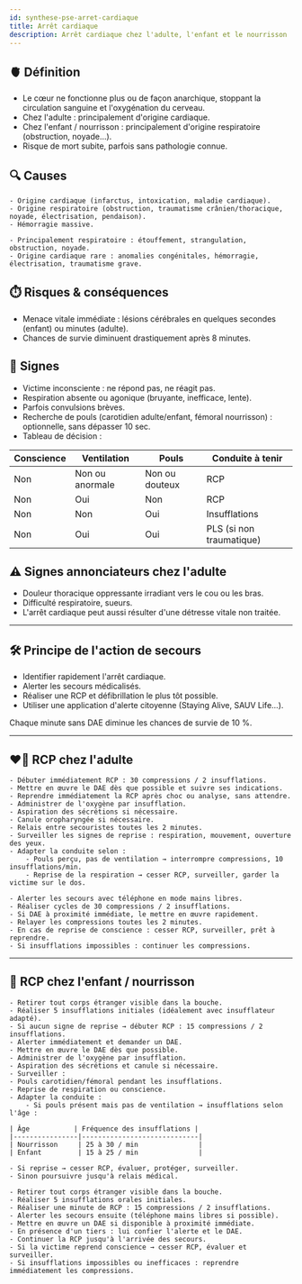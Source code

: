 ---
id: synthese-pse-arret-cardiaque
title: Arrêt cardiaque
description: Arrêt cardiaque chez l'adulte, l'enfant et le nourrisson
---


## 🫀 Définition

- Le cœur ne fonctionne plus ou de façon anarchique, stoppant la circulation sanguine et l'oxygénation du cerveau.
- Chez l'adulte : principalement d'origine cardiaque.
- Chez l'enfant / nourrisson : principalement d'origine respiratoire (obstruction, noyade...).
- Risque de mort subite, parfois sans pathologie connue.

## 🔍 Causes

<Tabs>
  <TabItem value="adulte" label="🧑‍ Adulte" default>
  
    - Origine cardiaque (infarctus, intoxication, maladie cardiaque).
    - Origine respiratoire (obstruction, traumatisme crânien/thoracique, noyade, électrisation, pendaison).
    - Hémorragie massive.

  </TabItem>
  <TabItem value="enfant" label="🧒 Enfant / nourrisson">

    - Principalement respiratoire : étouffement, strangulation, obstruction, noyade.
    - Origine cardiaque rare : anomalies congénitales, hémorragie, électrisation, traumatisme grave.

  </TabItem>
</Tabs>

## ⏱️ Risques & conséquences

- Menace vitale immédiate : lésions cérébrales en quelques secondes (enfant) ou minutes (adulte).
- Chances de survie diminuent drastiquement après 8 minutes.

## 🧭 Signes

- Victime inconsciente : ne répond pas, ne réagit pas.
- Respiration absente ou agonique (bruyante, inefficace, lente).
- Parfois convulsions brèves.
- Recherche de pouls (carotidien adulte/enfant, fémoral nourrisson) : optionnelle, sans dépasser 10 sec.
- Tableau de décision :

| Conscience | Ventilation | Pouls | Conduite à tenir |
|------------|-------------|-------|------------------|
| Non        | Non ou anormale | Non ou douteux | RCP |
| Non        | Oui         | Non | RCP |
| Non        | Non         | Oui | Insufflations |
| Non        | Oui         | Oui | PLS (si non traumatique) |

## ⚠️ Signes annonciateurs chez l'adulte

- Douleur thoracique oppressante irradiant vers le cou ou les bras.
- Difficulté respiratoire, sueurs.
- L'arrêt cardiaque peut aussi résulter d'une détresse vitale non traitée.

---

## 🛠️ Principe de l'action de secours

- Identifier rapidement l'arrêt cardiaque.
- Alerter les secours médicalisés.
- Réaliser une RCP et défibrillation le plus tôt possible.
- Utiliser une application d'alerte citoyenne (Staying Alive, SAUV Life...).

<Admonition type="info">
Chaque minute sans DAE diminue les chances de survie de 10 %.
</Admonition>

---

## ❤️‍🔥 RCP chez l'adulte

<Tabs>
  <TabItem value="classique" label="👥 En équipe" default>

    - Débuter immédiatement RCP : 30 compressions / 2 insufflations.
    - Mettre en œuvre le DAE dès que possible et suivre ses indications.
    - Reprendre immédiatement la RCP après choc ou analyse, sans attendre.
    - Administrer de l'oxygène par insufflation.
    - Aspiration des sécrétions si nécessaire.
    - Canule oropharyngée si nécessaire.
    - Relais entre secouristes toutes les 2 minutes.
    - Surveiller les signes de reprise : respiration, mouvement, ouverture des yeux.
    - Adapter la conduite selon :
        - Pouls perçu, pas de ventilation → interrompre compressions, 10 insufflations/min.
        - Reprise de la respiration → cesser RCP, surveiller, garder la victime sur le dos.

  </TabItem>
  <TabItem value="isolement" label="🙍‍♂️ Sauveteur isolé">

    - Alerter les secours avec téléphone en mode mains libres.
    - Réaliser cycles de 30 compressions / 2 insufflations.
    - Si DAE à proximité immédiate, le mettre en œuvre rapidement.
    - Relayer les compressions toutes les 2 minutes.
    - En cas de reprise de conscience : cesser RCP, surveiller, prêt à reprendre.
    - Si insufflations impossibles : continuer les compressions.

  </TabItem>
</Tabs>

---

## 👶 RCP chez l'enfant / nourrisson

<Tabs>
  <TabItem value="classique" label="👥 En équipe" default>

    - Retirer tout corps étranger visible dans la bouche.
    - Réaliser 5 insufflations initiales (idéalement avec insufflateur adapté).
    - Si aucun signe de reprise → débuter RCP : 15 compressions / 2 insufflations.
    - Alerter immédiatement et demander un DAE.
    - Mettre en œuvre le DAE dès que possible.
    - Administrer de l'oxygène par insufflation.
    - Aspiration des sécrétions et canule si nécessaire.
    - Surveiller :
    - Pouls carotidien/fémoral pendant les insufflations.
    - Reprise de respiration ou conscience.
    - Adapter la conduite :
        - Si pouls présent mais pas de ventilation → insufflations selon l'âge :

    | Âge           | Fréquence des insufflations |
    |----------------|-----------------------------|
    | Nourrisson     | 25 à 30 / min               |
    | Enfant         | 15 à 25 / min               |

    - Si reprise → cesser RCP, évaluer, protéger, surveiller.
    - Sinon poursuivre jusqu'à relais médical.

  </TabItem>
  <TabItem value="isolement" label="🙍‍♂️ Sauveteur isolé">

    - Retirer tout corps étranger visible dans la bouche.
    - Réaliser 5 insufflations orales initiales.
    - Réaliser une minute de RCP : 15 compressions / 2 insufflations.
    - Alerter les secours ensuite (téléphone mains libres si possible).
    - Mettre en œuvre un DAE si disponible à proximité immédiate.
    - En présence d'un tiers : lui confier l'alerte et le DAE.
    - Continuer la RCP jusqu'à l'arrivée des secours.
    - Si la victime reprend conscience → cesser RCP, évaluer et surveiller.
    - Si insufflations impossibles ou inefficaces : reprendre immédiatement les compressions.

  </TabItem>
</Tabs>

